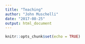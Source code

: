 ```yaml
---
title: "Teaching"
author: "John Muschelli"
date: "2017-08-25"
output: html_document
---
```


```r
knitr::opts_chunk$set(echo = TRUE)
```
